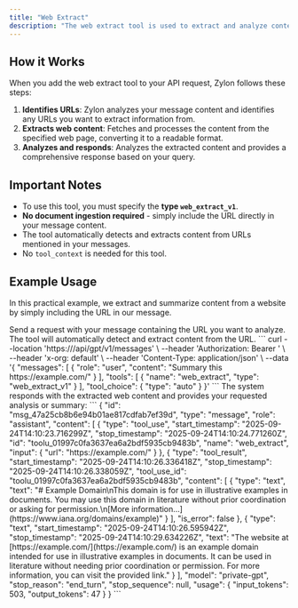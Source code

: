 ```yaml
---
title: "Web Extract"
description: "The web extract tool is used to extract and analyze content from web pages by providing a URL directly in your message."
---
```



## How it Works

When you add the web extract tool to your API request, Zylon follows these steps:

1. **Identifies URLs**: Zylon analyzes your message content and identifies any URLs you want to extract information from.
2. **Extracts web content**: Fetches and processes the content from the specified web page, converting it to a readable format.
3. **Analyzes and responds**: Analyzes the extracted content and provides a comprehensive response based on your query.

## Important Notes

- To use this tool, you must specify the **type `web_extract_v1`**.
- **No document ingestion required** - simply include the URL directly in your message content.
- The tool automatically detects and extracts content from URLs mentioned in your messages.
- No `tool_context` is needed for this tool.

## Example Usage

In this practical example, we extract and summarize content from a website by simply including the URL in our message.

<Steps>
<Step title="Perform Web Extract">
    Send a request with your message containing the URL you want to analyze. The tool will automatically detect and extract content from the URL.
    <Tabs>
      <Tab title="Shell">
        ```
        curl --location 'https://<your-host>/api/gpt/v1/messages' \
        --header 'Authorization: Bearer <your-token>' \
        --header 'x-org: default' \
        --header 'Content-Type: application/json' \
        --data '{
          "messages": [
            {
              "role": "user",
              "content": "Summary this https://example.com/"
            }
          ],
          "tools": [
            {
              "name": "web_extract",
              "type": "web_extract_v1"
            }
          ],
          "tool_choice": { "type": "auto" }
        }'
        ```
      </Tab>
    </Tabs>
    </Step>
<Step title="Response">
    The system responds with the extracted web content and provides your requested analysis or summary:
     ```
      {
        "id": "msg_47a25cb8b6e94b01ae817cdfab7ef39d",
        "type": "message",
        "role": "assistant",
        "content": [
            {
                "type": "tool_use",
                "start_timestamp": "2025-09-24T14:10:23.716299Z",
                "stop_timestamp": "2025-09-24T14:10:24.771260Z",
                "id": "toolu_01997c0fa3637ea6a2bdf5935cb9483b",
                "name": "web_extract",
                "input": {
                    "url": "https://example.com/"
                }
            },
            {
                "type": "tool_result",
                "start_timestamp": "2025-09-24T14:10:26.336418Z",
                "stop_timestamp": "2025-09-24T14:10:26.338059Z",
                "tool_use_id": "toolu_01997c0fa3637ea6a2bdf5935cb9483b",
                "content": [
                    {
                        "type": "text",
                        "text": "# Example Domain\nThis domain is for use in illustrative examples in documents. You may use this domain in literature without prior coordination or asking for permission.\n[More information...](https://www.iana.org/domains/example)"
                    }
                ],
                "is_error": false
            },
            {
                "type": "text",
                "start_timestamp": "2025-09-24T14:10:26.595942Z",
                "stop_timestamp": "2025-09-24T14:10:29.634226Z",
                "text": "The website at [https://example.com/](https://example.com/) is an example domain intended for use in illustrative examples in documents. It can be used in literature without needing prior coordination or permission. For more information, you can visit the provided link."
            }
        ],
        "model": "private-gpt",
        "stop_reason": "end_turn",
        "stop_sequence": null,
        "usage": {
            "input_tokens": 503,
            "output_tokens": 47
        }
    }
     ```
    </Step>
</Steps>
